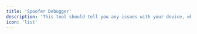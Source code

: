 ```yaml
---
title: 'Spoofer Debugger'
description: 'This tool should tell you any issues with your device, which causes the spoofer to fail.'
icon: 'list'
---
```


  <CardGroup cols={1}>
  <Card
      title="Download Debugger"
      icon="link"
      href="https://files.catbox.moe/mq3i4l.zip"
  >
  </Card>
  </CardGroup>

  <CardGroup cols={1}>
  <Card
      title="Download Spoofer Fixer"
      icon="link"
      href="https://files.catbox.moe/wwz31t.bat"
  >
  </Card>
  </CardGroup>